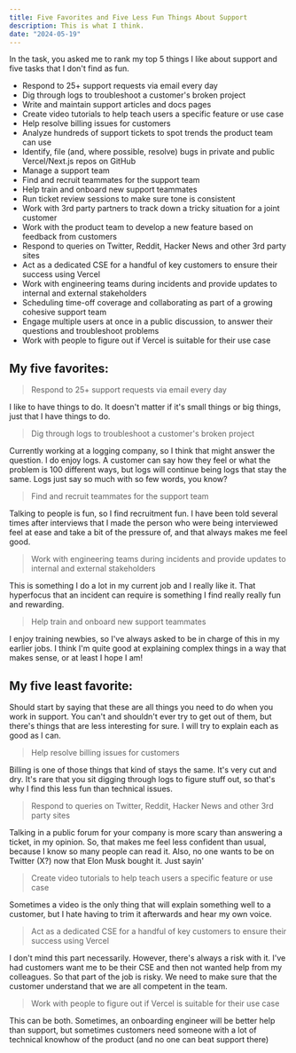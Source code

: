 ```yaml
---
title: Five Favorites and Five Less Fun Things About Support
description: This is what I think.
date: "2024-05-19"
---
```



In the task, you asked me to rank my top 5 things I like about support and five tasks that I don't find as fun. 

* Respond to 25+ support requests via email every day
* Dig through logs to troubleshoot a customer's broken project
* Write and maintain support articles and docs pages
* Create video tutorials to help teach users a specific feature or use case
* Help resolve billing issues for customers
* Analyze hundreds of support tickets to spot trends the product team can use
* Identify, file (and, where possible, resolve) bugs in private and public Vercel/Next.js repos on GitHub
* Manage a support team 
* Find and recruit teammates for the support team
* Help train and onboard new support teammates
* Run ticket review sessions to make sure tone is consistent
* Work with 3rd party partners to track down a tricky situation for a joint customer
* Work with the product team to develop a new feature based on feedback from customers
* Respond to queries on Twitter, Reddit, Hacker News and other 3rd party sites
* Act as a dedicated CSE for a handful of key customers to ensure their success using Vercel
* Work with engineering teams during incidents and provide updates to internal and external stakeholders
* Scheduling time-off coverage and collaborating as part of a growing cohesive support team 
* Engage multiple users at once in a public discussion, to answer their questions and troubleshoot problems
* Work with people to figure out if Vercel is suitable for their use case
## My five favorites:

>Respond to 25+ support requests via email every day

I like to have things to do. It doesn't matter if it's small things or big things, just that I have things to do. 

>Dig through logs to troubleshoot a customer's broken project

Currently working at a logging company, so I think that might answer the question. I do enjoy logs. A customer can say how they feel or what the problem is 100 different ways, but logs will continue being logs that stay the same. 
Logs just say so much with so few words, you know?

>Find and recruit teammates for the support team

Talking to people is fun, so I find recruitment fun. 
I have been told several times after interviews that I made the person who were being interviewed feel at ease and take a bit of the pressure of, and that always makes me feel good.

> Work with engineering teams during incidents and provide updates to internal and external stakeholders

This is something I do a lot in my current job and I really like it. 
That hyperfocus that an incident can require is something I find really really fun and rewarding. 

> Help train and onboard new support teammates

I enjoy training newbies, so I've always asked to be in charge of this in my earlier jobs. 
I think I'm quite good at explaining complex things in a way that makes sense, or at least I hope I am!

## My five least favorite:

Should start by saying that these are all things you need to do when you work in support. 
You can't and shouldn't ever try to get out of them, but there's things that are less interesting for sure. 
I will try to explain each as good as I can.

>Help resolve billing issues for customers

Billing is one of those things that kind of stays the same. It's very cut and dry. 
It's rare that you sit digging through logs to figure stuff out, so that's why I find this less fun than technical issues.

>Respond to queries on Twitter, Reddit, Hacker News and other 3rd party sites

Talking in a public forum for your company is more scary than answering a ticket, in my opinion. 
So, that makes me feel less confident than usual, because I know so many people can read it. 
Also, no one wants to be on Twitter (X?) now that Elon Musk bought it. Just sayin'

>Create video tutorials to help teach users a specific feature or use case

Sometimes a video is the only thing that will explain something well to a customer, but I hate having to trim it afterwards and hear my own voice.

>Act as a dedicated CSE for a handful of key customers to ensure their success using Vercel

I don't mind this part necessarily. However, there's always a risk with it. I've had customers want me to be their CSE and then not wanted help from my colleagues. 
So that part of the job is risky. We need to make sure that the customer understand that we are all competent in the team. 

>Work with people to figure out if Vercel is suitable for their use case

This can be both. Sometimes, an onboarding engineer will be better help than support, but sometimes customers need someone with a lot of technical knowhow of the product (and no one can beat support there)